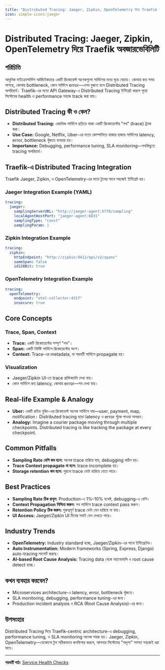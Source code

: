 ```yaml
---
title: "Distributed Tracing: Jaeger, Zipkin, OpenTelemetry দিয়ে Traefik অবজারভেবিলিটি"
icon: simple-icons:jaeger
---
```


# Distributed Tracing: Jaeger, Zipkin, OpenTelemetry দিয়ে Traefik অবজারভেবিলিটি

## পরিচিতি

আধুনিক মাইক্রোসার্ভিস আর্কিটেকচারে একটি রিকোয়েস্ট অনেকগুলো সার্ভিসের মধ্যে ঘুরে বেড়ায়। কোথায় কত সময় লাগছে, কোথায় bottleneck, কোন সার্ভিসে error—এসব বুঝতে হলে Distributed Tracing অপরিহার্য। Traefik-এর মতো API Gateway-এ Distributed Tracing ইন্টিগ্রেট করলে পুরো সিস্টেমের health ও performance সহজে track করা যায়।

## Distributed Tracing কী ও কেন?

- **Distributed Tracing:** একাধিক সার্ভিসে ছড়িয়ে থাকা একটি রিকোয়েস্টের "পথ" (trace) ট্র্যাক করা।
- **Use Case:** Google, Netflix, Uber-এর মতো কোম্পানিতে হাজার হাজার সার্ভিসের latency, error, bottleneck খুঁজতে ব্যবহার হয়।
- **Importance:** Debugging, performance tuning, SLA monitoring—সবকিছুতে tracing অপরিহার্য।

## Traefik-এ Distributed Tracing Integration

Traefik Jaeger, Zipkin, ও OpenTelemetry-এর মতো টুলের সাথে সহজেই ইন্টিগ্রেট হয়।

### Jaeger Integration Example (YAML)

```yaml
tracing:
  jaeger:
    samplingServerURL: "http://jaeger-agent:5778/sampling"
    localAgentHostPort: "jaeger-agent:6831"
    samplingType: "const"
    samplingParam: 1
```

### Zipkin Integration Example

```yaml
tracing:
  zipkin:
    httpEndpoint: "http://zipkin:9411/api/v2/spans"
    sameSpan: false
    id128Bit: true
```

### OpenTelemetry Integration Example

```yaml
tracing:
  openTelemetry:
    endpoint: "otel-collector:4317"
    insecure: true
```

## Core Concepts

### Trace, Span, Context
- **Trace:** একটি রিকোয়েস্টের সম্পূর্ণ "পথ"।
- **Span:** একটি নির্দিষ্ট সার্ভিসে রিকোয়েস্টের অংশ।
- **Context:** Trace-এর metadata, যা পরবর্তী সার্ভিসে propagate হয়।

### Visualization
- Jaeger/Zipkin UI-তে trace গ্রাফিক্যালি দেখা যায়।
- কোন সার্ভিসে কত latency, কোথায় error—সব দেখা যায়।

## Real-life Example & Analogy

- **Uber:** একটি রাইড বুকিং-এর রিকোয়েস্ট অনেক সার্ভিসে যায়—user, payment, map, notification। Distributed tracing ছাড়া latency ও error খুঁজে পাওয়া অসম্ভব।
- **Analogy:** Imagine a courier package moving through multiple checkpoints. Distributed tracing is like tracking the package at every checkpoint.

## Common Pitfalls

- **Sampling Rate বেশি কম হলে:** অনেক trace হারিয়ে যায়, debugging কঠিন হয়।
- **Trace Context propagate না হলে:** trace incomplete হয়।
- **Storage retention কম হলে:** পুরনো trace ডেটা হারিয়ে যেতে পারে।

## Best Practices

- **Sampling Rate ঠিক রাখুন:** Production-এ 1%–10% যথেষ্ট, debugging-এ বেশি।
- **Context Propagation নিশ্চিত করুন:** সব সার্ভিসে trace context pass করুন।
- **Retention Policy ঠিক করুন:** গুরুত্বপূর্ণ trace ডেটা যেন হারিয়ে না যায়।
- **UI Access:** Jaeger/Zipkin UI টিমের সবাই যেন দেখতে পারে।

## Industry Trends

- **OpenTelemetry:** Industry standard হচ্ছে, Jaeger/Zipkin-এর সাথে ইন্টিগ্রেটেড।
- **Auto Instrumentation:** Modern frameworks (Spring, Express, Django) auto-tracing সাপোর্ট করছে।
- **AI-based Root Cause Analysis:** Tracing data থেকে অ্যানোমালি ও root cause detect হচ্ছে।

## কখন ব্যবহার করবেন?

- Microservices architecture-এ latency, error, bottleneck খুঁজতে।
- SLA monitoring, debugging, performance tuning-এর জন্য।
- Production incident analysis ও RCA (Root Cause Analysis)-এর জন্য।

## উপসংহার

Distributed Tracing দিয়ে Traefik-centric architecture-এ debugging, performance tuning, ও SLA monitoring অনেক সহজ হয়। Jaeger, Zipkin, OpenTelemetry—যেকোনো টুল সঠিকভাবে কনফিগার করলে, আপনার সিস্টেমের "অদৃশ্য" সমস্যা সহজেই ধরা যাবে।

---

**পরবর্তী পাঠ:** [Service Health Checks](/traefik/health-checks)
